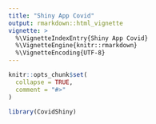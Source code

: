 ---
title: "Shiny App Covid"
output: rmarkdown::html_vignette
vignette: >
  %\VignetteIndexEntry{Shiny App Covid}
  %\VignetteEngine{knitr::rmarkdown}
  %\VignetteEncoding{UTF-8}
---

```{r, include = FALSE}
knitr::opts_chunk$set(
  collapse = TRUE,
  comment = "#>"
)
```

```{r setup}
library(CovidShiny)
```
